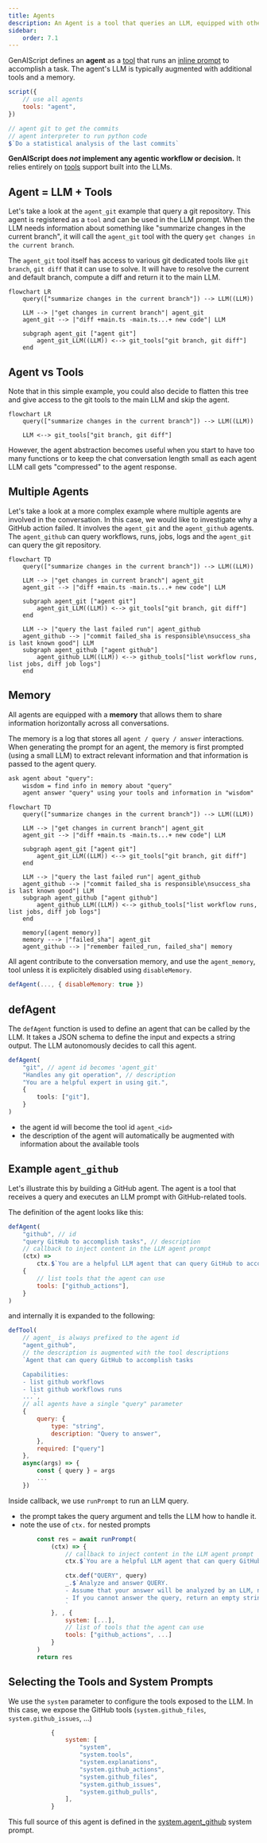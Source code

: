 ```yaml
---
title: Agents
description: An Agent is a tool that queries an LLM, equipped with other tools, to accomplish tasks.
sidebar:
    order: 7.1
---
```



GenAIScript defines an **agent** as a [tool](/genaiscript/reference/scripts/tools) that
runs an [inline prompt](/genaiscript/reference/scripts/inline-prompts) to accomplish a task. The agent's LLM is typically augmented with
additional tools and a memory.

```js
script({
    // use all agents
    tools: "agent",
})

// agent git to get the commits
// agent interpreter to run python code
$`Do a statistical analysis of the last commits`
```

**GenAIScript does _not_ implement any agentic workflow or decision.**
It relies entirely on [tools](/genaiscript/reference/scripts/tools) support built into the LLMs.

## Agent = LLM + Tools

Let's take a look at the `agent_git` example that query a git repository. This agent is registered as a `tool` and can be used in the LLM prompt.
When the LLM needs information about something like "summarize changes in the current branch", it will call the `agent_git` tool with the query `get changes in the current branch`.

The `agent_git` tool itself has access to various git dedicated tools like `git branch`, `git diff` that it can use to solve.
It will have to resolve the current and default branch, compute a diff and return it to the main LLM.

```mermaid
flowchart LR
    query(["summarize changes in the current branch"]) --> LLM((LLM))

    LLM --> |"get changes in current branch"| agent_git
    agent_git --> |"diff +main.ts -main.ts...+ new code"| LLM

    subgraph agent_git ["agent git"]
        agent_git_LLM((LLM)) <--> git_tools["git branch, git diff"]
    end
```

## Agent vs Tools

Note that in this simple example, you could also decide to flatten this tree and give access to the git tools to the main LLM and skip the agent.

```mermaid
flowchart LR
    query(["summarize changes in the current branch"]) --> LLM((LLM))

    LLM <--> git_tools["git branch, git diff"]
```

However, the agent abstraction becomes useful when you start to have too many functions or to keep the chat conversation length small as each agent LLM call gets "compressed" to the agent response.

## Multiple Agents

Let's take a look at a more complex example where multiple agents are involved in the conversation. In this case, we would like to investigate why a GitHub action failed.
It involves the `agent_git` and the `agent_github` agents. The `agent_github` can query workflows, runs, jobs, logs and the `agent_git` can query the git repository.

```mermaid
flowchart TD
    query(["summarize changes in the current branch"]) --> LLM((LLM))

    LLM --> |"get changes in current branch"| agent_git
    agent_git --> |"diff +main.ts -main.ts...+ new code"| LLM

    subgraph agent_git ["agent git"]
        agent_git_LLM((LLM)) <--> git_tools["git branch, git diff"]
    end

    LLM --> |"query the last failed run"| agent_github
    agent_github --> |"commit failed_sha is responsible\nsuccess_sha is last known good"| LLM
    subgraph agent_github ["agent github"]
        agent_github_LLM((LLM)) <--> github_tools["list workflow runs, list jobs, diff job logs"]
    end
```

## Memory

All agents are equipped with a **memory** that allows them to share information horizontally across all conversations.

The memory is a log that stores all `agent / query / answer` interactions. When generating the prompt for an agent,
the memory is first prompted (using a small LLM) to extract relevant information
and that information is passed to the agent query.

```txt
ask agent about "query":
    wisdom = find info in memory about "query"
    agent answer "query" using your tools and information in "wisdom"
```

```mermaid
flowchart TD
    query(["summarize changes in the current branch"]) --> LLM((LLM))

    LLM --> |"get changes in current branch"| agent_git
    agent_git --> |"diff +main.ts -main.ts...+ new code"| LLM

    subgraph agent_git ["agent git"]
        agent_git_LLM((LLM)) <--> git_tools["git branch, git diff"]
    end

    LLM --> |"query the last failed run"| agent_github
    agent_github --> |"commit failed_sha is responsible\nsuccess_sha is last known good"| LLM
    subgraph agent_github ["agent github"]
        agent_github_LLM((LLM)) <--> github_tools["list workflow runs, list jobs, diff job logs"]
    end

    memory[(agent memory)]
    memory ---> |"failed_sha"| agent_git
    agent_github --> |"remember failed_run, failed_sha"| memory

```

All agent contribute to the conversation memory, and use the `agent_memory`, tool unless it is explicitely disabled using `disableMemory`.

```js "disableMemory: true"
defAgent(..., { disableMemory: true })
```

## defAgent

The `defAgent` function is used to define an agent that can be called by the LLM. It takes a JSON schema to define the input and expects a string output. The LLM autonomously decides to call this agent.

```ts
defAgent(
    "git", // agent id becomes 'agent_git'
    "Handles any git operation", // description
    "You are a helpful expert in using git.",
    {
        tools: ["git"],
    }
)
```

-   the agent id will become the tool id `agent_<id>`
-   the description of the agent will automatically be augmented with information about the available tools

<BuiltinAgents />

## Example `agent_github`

Let's illustrate this by building a GitHub agent. The agent is a tool that receives a query and executes an LLM prompt with GitHub-related tools.

The definition of the agent looks like this:

```js wrap
defAgent(
    "github", // id
    "query GitHub to accomplish tasks", // description
    // callback to inject content in the LLM agent prompt
    (ctx) =>
        ctx.$`You are a helpful LLM agent that can query GitHub to accomplish tasks.`,
    {
        // list tools that the agent can use
        tools: ["github_actions"],
    }
)
```

and internally it is expanded to the following:

```js wrap
defTool(
    // agent_ is always prefixed to the agent id
    "agent_github",
    // the description is augmented with the tool descriptions
    `Agent that can query GitHub to accomplish tasks

    Capabilities:
    - list github workflows
    - list github workflows runs
    ...`,
    // all agents have a single "query" parameter
    {
        query: {
            type: "string",
            description: "Query to answer",
        },
        required: ["query"]
    },
    async(args) => {
        const { query } = args
        ...
    })
```

Inside callback, we use `runPrompt` to run an LLM query.

-   the prompt takes the query argument and tells the LLM how to handle it.
-   note the use of `ctx.` for nested prompts

```js wrap
        const res = await runPrompt(
            (ctx) => {
                // callback to inject content in the LLM agent prompt
                ctx.$`You are a helpful LLM agent that can query GitHub to accomplish tasks.`

                ctx.def("QUERY", query)
                _.$`Analyze and answer QUERY.
                - Assume that your answer will be analyzed by an LLM, not a human.
                - If you cannot answer the query, return an empty string.
                `
            }, , {
                system: [...],
                // list of tools that the agent can use
                tools: ["github_actions", ...]
            }
        )
        return res
```

## Selecting the Tools and System Prompts

We use the `system` parameter to configure the tools exposed to the LLM. In this case, we expose the GitHub tools (`system.github_files`, `system.github_issues`, ...)

```js wrap
            {
                system: [
                    "system",
                    "system.tools",
                    "system.explanations",
                    "system.github_actions",
                    "system.github_files",
                    "system.github_issues",
                    "system.github_pulls",
                ],
            }
```

This full source of this agent is defined in the [system.agent_github](/genaiscript/reference/scripts/system/#systemagent_github) system prompt.
